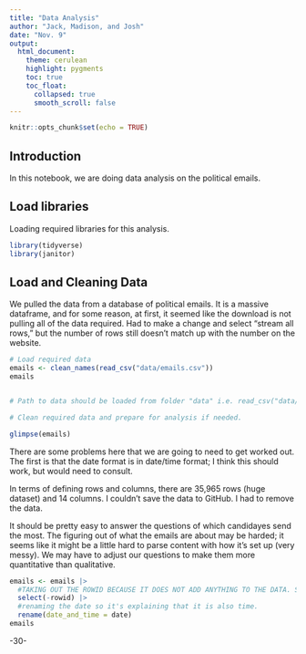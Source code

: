 ```yaml
---
title: "Data Analysis"
author: "Jack, Madison, and Josh"
date: "Nov. 9"
output:
  html_document:
    theme: cerulean
    highlight: pygments
    toc: true
    toc_float:
      collapsed: true
      smooth_scroll: false
---
```


```r
knitr::opts_chunk$set(echo = TRUE)
```

## Introduction 

In this notebook, we are doing data analysis on the political emails.

## Load libraries

Loading required libraries for this analysis.

```r
library(tidyverse)
library(janitor)
```

## Load and Cleaning Data

We pulled the data from a database of political emails. It is a massive dataframe, and for some reason, at first, it seemed like the download is not pulling all of the data required. Had to make a change and select "stream all rows," but the number of rows still doesn't match up with the number on the website.

```r
# Load required data
emails <- clean_names(read_csv("data/emails.csv"))
emails


# Path to data should be loaded from folder "data" i.e. read_csv("data/name_of_data.csv")

# Clean required data and prepare for analysis if needed. 


```
```r
glimpse(emails)
```
There are some problems here that we are going to need to get worked out. The first is that the date format is in date/time format; I think this should work, but would need to consult.

In terms of defining rows and columns, there are 35,965 rows (huge dataset) and 14 columns. I couldn't save the data to GitHub. I had to remove the data.

It should be pretty easy to answer the questions of which candidayes send the most. The figuring out of what the emails are about may be harded; it seems like it might be a little hard to parse content with how it's set up (very messy). We may have to adjust our questions to make them more quantitative than qualitative.

```r
emails <- emails |> 
  #TAKING OUT THE ROWID BECAUSE IT DOES NOT ADD ANYTHING TO THE DATA. SEEMS LIKE JUST AN EXTRA COLUMN THAT WE CAN REMOVE
  select(-rowid) |> 
  #renaming the date so it's explaining that it is also time.
  rename(date_and_time = date)
emails
```
-30-